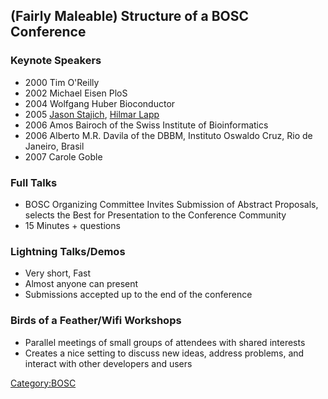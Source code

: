 ==(Fairly Maleable) Structure of a BOSC Conference==
===Keynote Speakers===
* 2000 Tim O'Reilly
* 2002 Michael Eisen PloS
* 2004 Wolfgang Huber Bioconductor
* 2005 [[Jason Stajich]], [[Hilmar Lapp]]
* 2006 Amos Bairoch of the Swiss Institute of Bioinformatics
* 2006 Alberto M.R. Davila of the DBBM, Instituto Oswaldo Cruz, Rio de Janeiro, Brasil 
* 2007 Carole Goble
===Full Talks===
* BOSC Organizing Committee Invites Submission of Abstract Proposals, selects the Best for Presentation to the Conference Community
* 15 Minutes + questions
===Lightning Talks/Demos===
* Very short, Fast
* Almost anyone can present
* Submissions accepted up to the end of the conference
===Birds of a Feather/Wifi Workshops===
* Parallel meetings of small groups of attendees with shared interests
* Creates a nice setting to discuss new ideas, address problems, and interact with other developers and users

[[Category:BOSC]]